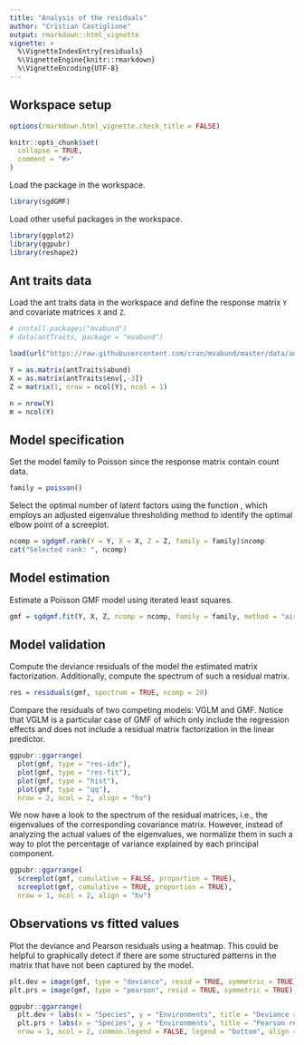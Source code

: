 ---
title: "Analysis of the residuals"
author: "Cristian Castiglione"
output: rmarkdown::html_vignette
vignette: >
  %\VignetteIndexEntry{residuals}
  %\VignetteEngine{knitr::rmarkdown}
  %\VignetteEncoding{UTF-8}
---

## Workspace setup

```{r setup, include = FALSE}
options(rmarkdown.html_vignette.check_title = FALSE)

knitr::opts_chunk$set(
  collapse = TRUE,
  comment = "#>"
)
```

Load the \code{sgdGMF} package in the workspace.

```{r sgdgmf}
library(sgdGMF)
```

Load other useful packages in the workspace.

```{r libraries}
library(ggplot2)
library(ggpubr)
library(reshape2)
```

## Ant traits data

Load the ant traits data in the workspace and define the response matrix `Y` and covariate matrices `X` and `Z`.

```{r data}
# install.packages("mvabund")
# data(antTraits, package = "mvabund")

load(url("https://raw.githubusercontent.com/cran/mvabund/master/data/antTraits.RData"))

Y = as.matrix(antTraits$abund)
X = as.matrix(antTraits$env[,-3])
Z = matrix(1, nrow = ncol(Y), ncol = 1)

n = nrow(Y)
m = ncol(Y)
```

## Model specification

Set the model family to Poisson since the response matrix contain count data.

```{r family}
family = poisson()
```

Select the optimal number of latent factors using the function \code{sgdgmf.rank},
which employs an adjusted eigenvalue thresholding method to identify the optimal
elbow point of a screeplot.

```{r rank}
ncomp = sgdgmf.rank(Y = Y, X = X, Z = Z, family = family)$ncomp
cat("Selected rank: ", ncomp)
```

## Model estimation

Estimate a Poisson GMF model using iterated least squares.

```{r fit}
gmf = sgdgmf.fit(Y, X, Z, ncomp = ncomp, family = family, method = "airwls")
```

## Model validation

Compute the deviance residuals of the model the estimated matrix factorization. 
Additionally, compute the spectrum of such a residual matrix.

```{r resid}
res = residuals(gmf, spectrum = TRUE, ncomp = 20)
```

Compare the residuals of two competing models: VGLM and GMF.
Notice that VGLM is a particular case of GMF of which only include the regression
effects and does not include a residual matrix factorization in the linear predictor.

```{r plot, fig.width = 7, fig.height = 5}
ggpubr::ggarrange(
  plot(gmf, type = "res-idx"),
  plot(gmf, type = "res-fit"),
  plot(gmf, type = "hist"),
  plot(gmf, type = "qq"),
  nrow = 2, ncol = 2, align = "hv")
```

We now have a look to the spectrum of the residual matrices, i.e., the eigenvalues
of the corresponding covariance matrix. However, instead of analyzing the actual
values of the eigenvalues, we normalize them in such a way to plot the percentage of
variance explained by each principal component.

```{r spectrum, fig.width = 7, fig.height = 3}
ggpubr::ggarrange(
  screeplot(gmf, cumulative = FALSE, proportion = TRUE),
  screeplot(gmf, cumulative = TRUE, proportion = TRUE),
  nrow = 1, ncol = 2, align = "hv")
```

## Observations vs fitted values

Plot the deviance and Pearson residuals using a heatmap. This could be helpful to
graphically detect if there are some structured patterns in the matrix that have not 
been captured by the model.

```{r resid2, fig.width = 7, fig.height = 3.5}
plt.dev = image(gmf, type = "deviance", resid = TRUE, symmetric = TRUE)
plt.prs = image(gmf, type = "pearson", resid = TRUE, symmetric = TRUE)

ggpubr::ggarrange(
  plt.dev + labs(x = "Species", y = "Environments", title = "Deviance residuals"), 
  plt.prs + labs(x = "Species", y = "Environments", title = "Pearson residuals"),
  nrow = 1, ncol = 2, common.legend = FALSE, legend = "bottom", align = "hv")
```



